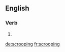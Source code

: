 ==English==

===Verb===
{{head|en}}

# {{present participle of|scroop}}

[[de:scrooping]]
[[fr:scrooping]]